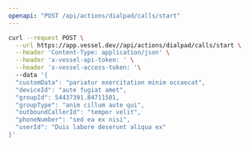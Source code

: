 ```yaml
---
openapi: "POST /api/actions/dialpad/calls/start"
---
```


<RequestExample>

```bash Request
curl --request POST \
  --url https://app.vessel.dev//api/actions/dialpad/calls/start \
  --header 'Content-Type: application/json' \
  --header 'x-vessel-api-token: ' \
  --header 'x-vessel-access-token: '\ 
  --data '{
  "customData": "pariatur exercitation minim occaecat",
  "deviceId": "aute fugiat amet",
  "groupId": 54437391.84711501,
  "groupType": "anim cillum aute qui",
  "outboundCallerId": "tempor velit",
  "phoneNumber": "sed ea ex nisi",
  "userId": "Duis labore deserunt aliqua ex"
}'
```

</RequestExample>


      